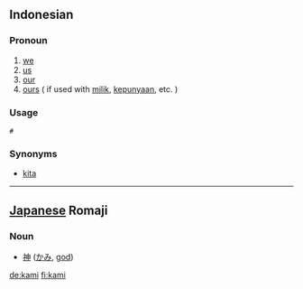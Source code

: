 == Indonesian ==
===Pronoun===
# [[we]]
# [[us]]
# [[our]]
# [[ours]] ( if used with [[milik]], [[punya|kepunyaan]], etc. )

===Usage ===
 # ''' '''
 
===Synonyms===
* [[kita]]
----
== [[Japanese]] Romaji ==
===Noun===
*[[神]] ([[かみ]], [[god]])

[[de:kami]]
[[fi:kami]]